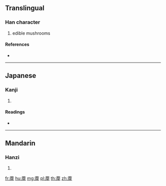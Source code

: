 {{character info/new}}
==Translingual==

===Han character===
{{Han char|rn=140|rad=艸|as=15|sn=21|four=44252|canj=TICQ,TIDQ}}

# edible mushrooms

====References====
* {{Han ref|kx=1066.010|dkj=32342|dj=1531.010|hdz=53321.130|uh=85E6|ud=34278|bh=F2D7|bd=62167}}

----

==Japanese==

===Kanji===
{{ja-kanji|grade=|rs=艸15}}

# {{defn|lang=ja|sort=艸15}}

====Readings====
* {{ja-readings|on=[[ば]] (ba), [[ま]] (ma)|kun=|nanori=}}

----

==Mandarin==

===Hanzi===
{{cmn-hanzi|pin=[[mó]] ([[mo2]]), [[mò]] ([[mo4]])|wg=mo<sup>2</sup>, mo<sup>4</sup>}}

# {{defn|lang=cmn|sort=艸15}}

[[fr:藦]]
[[hu:藦]]
[[mg:藦]]
[[pl:藦]]
[[th:藦]]
[[zh:藦]]